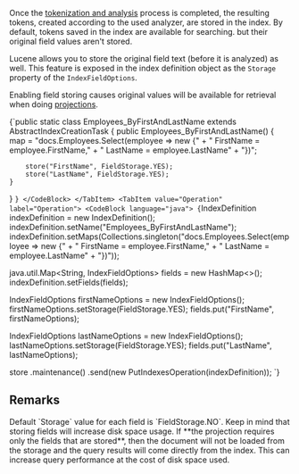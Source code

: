 
Once the [tokenization and analysis](../indexes/using-analyzers.mdx) process is completed, the resulting tokens, created according to the used analyzer, are stored in the index.
By default, tokens saved in the index are available for searching. but their original field values aren't stored.

Lucene allows you to store the original field text (before it is analyzed) as well. This feature is exposed in the index definition object as the `Storage` property of the `IndexFieldOptions`.

Enabling field storing causes original values will be available for retrieval when doing [projections](../indexes/querying/projections.mdx).

<Tabs groupId='languageSyntax'>
<TabItem value="AbstractIndexCreationTask" label="AbstractIndexCreationTask">
<CodeBlock language="java">
{`public static class Employees_ByFirstAndLastName extends AbstractIndexCreationTask {
    public Employees_ByFirstAndLastName() {
        map =  "docs.Employees.Select(employee => new {" +
            "    FirstName = employee.FirstName," +
            "    LastName = employee.LastName" +
            "})";

        store("FirstName", FieldStorage.YES);
        store("LastName", FieldStorage.YES);
    }
}
`}
</CodeBlock>
</TabItem>
<TabItem value="Operation" label="Operation">
<CodeBlock language="java">
{`IndexDefinition indexDefinition = new IndexDefinition();
indexDefinition.setName("Employees_ByFirstAndLastName");
indexDefinition.setMaps(Collections.singleton("docs.Employees.Select(employee => new {" +
    "    FirstName = employee.FirstName," +
    "    LastName = employee.LastName" +
    "})"));

java.util.Map<String, IndexFieldOptions> fields = new HashMap<>();
indexDefinition.setFields(fields);

IndexFieldOptions firstNameOptions = new IndexFieldOptions();
firstNameOptions.setStorage(FieldStorage.YES);
fields.put("FirstName", firstNameOptions);

IndexFieldOptions lastNameOptions = new IndexFieldOptions();
lastNameOptions.setStorage(FieldStorage.YES);
fields.put("LastName", lastNameOptions);

store
    .maintenance()
    .send(new PutIndexesOperation(indexDefinition));
`}
</CodeBlock>
</TabItem>
</Tabs>

## Remarks

<Admonition type="info" title="">
Default `Storage` value for each field is `FieldStorage.NO`. Keep in mind that storing fields will increase disk space usage.
</Admonition>

<Admonition type="info" title="Info" id="info" href="#info">
If **the projection requires only the fields that are stored**, then the document will not be loaded from the storage and the query results will come directly from the index. This can increase query performance at the cost of disk space used.
</Admonition>


